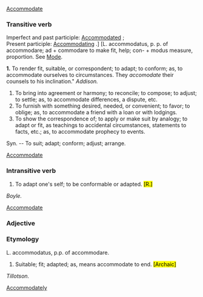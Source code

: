 [[Accommodate]]

===Transitive verb===
Imperfect and past participle: [[Accommodated]] ; <br>
Present participle: [[Accommodating]] .]</wordforms> <ety>[L. <ets>accommodatus</ets>, p. p. of <ets>accommodare</ets>; <ets>ad + commodare</ets> to make fit, help; <ets>con-</ets> + <ets>modus</ets> measure, proportion. See [[Mode]].
<p><b>1.</b> <def>To render fit, suitable, or correspondent; to adapt; to conform; <as>as, to <ex>accommodate</ex> ourselves to circumstances</as>.</def> They <i>accomodate</i></i> their counsels to his inclination."
<i>Addison.</i></i>
#To bring into agreement or harmony; to reconcile; to compose; to adjust; to settle; <as>as, to <ex>accommodate</ex> differences, a dispute, etc.</as>
#To furnish with something desired, needed, or convenient; to favor; to oblige; <as>as, to <ex>accommodate</ex> a friend with a loan or with lodgings</as>.
#To show the correspondence of; to apply or make suit by analogy; to adapt or fit, as teachings to accidental circumstances, statements to facts, etc.; <as>as, to <ex>accommodate</ex> prophecy to events</as>.

<syn>Syn. -- To suit; adapt; conform; adjust; arrange.</syn>

[[Accommodate]]

===Intransitive verb===
#To adapt one's self; to be conformable or adapted.</def> <mark>[R.]</mark>
<i>Boyle.</i></i>

[[Accommodate]]

===Adjective===
===Etymology===
L. <ets>accommodatus</ets>, p.p. of <ets>accommodare</ets>.
#Suitable; fit; adapted; <as>as, means <ex>accommodate</ex> to end</as>.</def> <mark>[Archaic]</mark>
<i>Tillotson.</i></i>

[[Accommodately]]